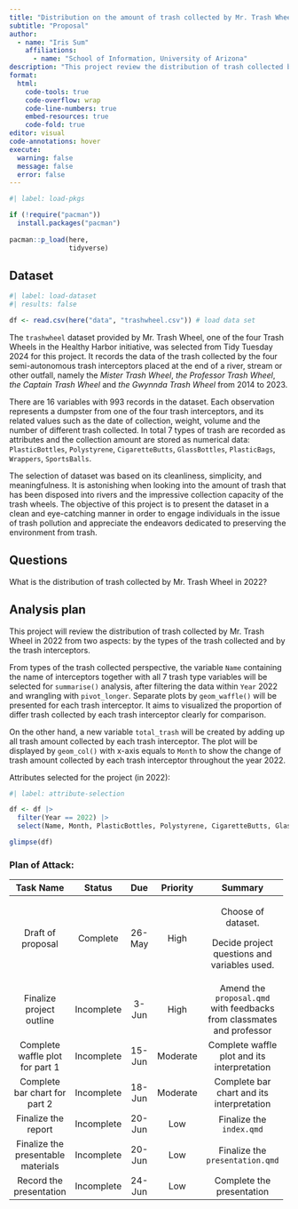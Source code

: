 ```yaml
---
title: "Distribution on the amount of trash collected by Mr. Trash Wheel in 2022"
subtitle: "Proposal"
author: 
  - name: "Iris Sum"
    affiliations:
      - name: "School of Information, University of Arizona"
description: "This project review the distribution of trash collected by Mr. Trash Wheel in 2022."
format:
  html:
    code-tools: true
    code-overflow: wrap
    code-line-numbers: true
    embed-resources: true
    code-fold: true
editor: visual
code-annotations: hover
execute:
  warning: false
  message: false
  error: false
---
```


```r
#| label: load-pkgs

if (!require("pacman")) 
  install.packages("pacman")
  
pacman::p_load(here,
               tidyverse)
```

## Dataset

```r
#| label: load-dataset
#| results: false

df <- read.csv(here("data", "trashwheel.csv")) # load data set
```

The `trashwheel` dataset provided by Mr. Trash Wheel, one of the four Trash Wheels in the Healthy Harbor initiative, was selected from Tidy Tuesday 2024 for this project. It records the data of the trash collected by the four semi-autonomous trash interceptors placed at the end of a river, stream or other outfall, namely the *Mister Trash Wheel*, *the Professor Trash Wheel*, *the Captain Trash Wheel* and *the Gwynnda Trash Wheel* from 2014 to 2023.

There are 16 variables with 993 records in the dataset. Each observation represents a dumpster from one of the four trash interceptors, and its related values such as the date of collection, weight, volume and the number of different trash collected. In total 7 types of trash are recorded as attributes and the collection amount are stored as numerical data: `PlasticBottles`, `Polystyrene`, `CigaretteButts`, `GlassBottles`, `PlasticBags`, `Wrappers`, `SportsBalls`.

The selection of dataset was based on its cleanliness, simplicity, and meaningfulness. It is astonishing when looking into the amount of trash that has been disposed into rivers and the impressive collection capacity of the trash wheels. The objective of this project is to present the dataset in a clean and eye-catching manner in order to engage individuals in the issue of trash pollution and appreciate the endeavors dedicated to preserving the environment from trash.

## Questions

What is the distribution of trash collected by Mr. Trash Wheel in 2022?

## Analysis plan

This project will review the distribution of trash collected by Mr. Trash Wheel in 2022 from two aspects: by the types of the trash collected and by the trash interceptors.

From types of the trash collected perspective, the variable `Name` containing the name of interceptors together with all 7 trash type variables will be selected for `summarise()` analysis, after filtering the data within `Year` 2022 and wrangling with `pivot_longer`. Separate plots by `geom_waffle()` will be presented for each trash interceptor. It aims to visualized the proportion of differ trash collected by each trash interceptor clearly for comparison.

On the other hand, a new variable `total_trash` will be created by adding up all trash amount collected by each trash interceptor. The plot will be displayed by `geom_col()` with x-axis equals to `Month` to show the change of trash amount collected by each trash interceptor throughout the year 2022.

Attributes selected for the project (in 2022):

```r
#| label: attribute-selection

df <- df |>
  filter(Year == 2022) |>
  select(Name, Month, PlasticBottles, Polystyrene, CigaretteButts, GlassBottles, PlasticBags, Wrappers, SportsBalls)

glimpse(df)
```

### Plan of Attack:

+------------------------------------+------------+---------+----------+-----------------------------------------------------------------------+
| Task Name                          | Status     | Due     | Priority | Summary                                                               |
+:==================================:+:==========:+:=======:+:========:+:=====================================================================:+
| Draft of proposal                  | Complete   | 26-May  | High     | Choose of dataset.                                                    |
|                                    |            |         |          |                                                                       |
|                                    |            |         |          | Decide project questions and variables used.                          |
+------------------------------------+------------+---------+----------+-----------------------------------------------------------------------+
| Finalize project outline           | Incomplete | 3-Jun   | High     | Amend the `proposal.qmd` with feedbacks from classmates and professor |
+------------------------------------+------------+---------+----------+-----------------------------------------------------------------------+
| Complete waffle plot for part 1    | Incomplete | 15-Jun  | Moderate | Complete waffle plot and its interpretation                           |
+------------------------------------+------------+---------+----------+-----------------------------------------------------------------------+
| Complete bar chart for part 2      | Incomplete | 18-Jun  | Moderate | Complete bar chart and its interpretation                             |
+------------------------------------+------------+---------+----------+-----------------------------------------------------------------------+
| Finalize the report                | Incomplete | 20-Jun  | Low      | Finalize the `index.qmd`                                              |
+------------------------------------+------------+---------+----------+-----------------------------------------------------------------------+
| Finalize the presentable materials | Incomplete | 20-Jun  | Low      | Finalize the `presentation.qmd`                                       |
+------------------------------------+------------+---------+----------+-----------------------------------------------------------------------+
| Record the presentation            | Incomplete | 24-Jun  | Low      | Complete the presentation                                             |
+------------------------------------+------------+---------+----------+-----------------------------------------------------------------------+
